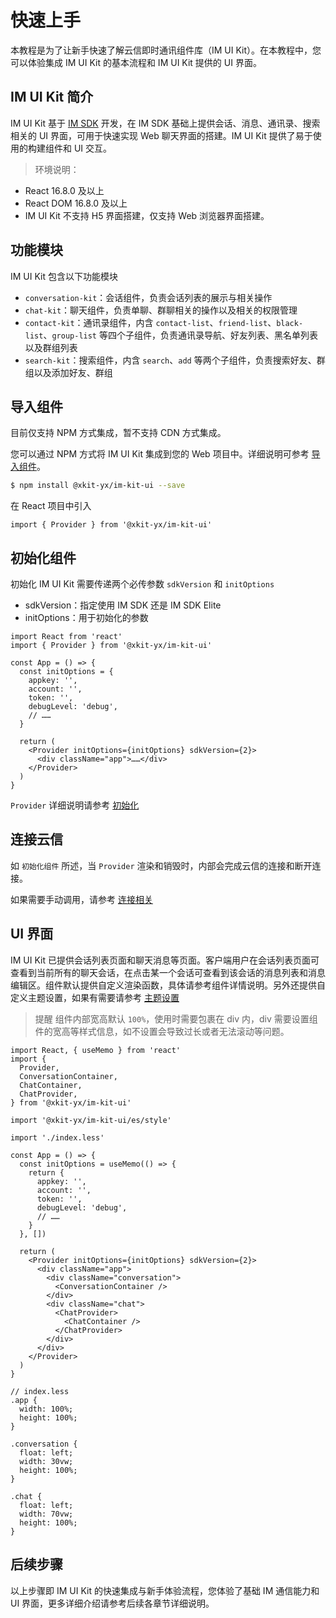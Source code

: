 
<Meta title="IM UI Kit/快速上手" />

# 快速上手

本教程是为了让新手快速了解云信即时通讯组件库（IM UI Kit）。在本教程中，您可以体验集成 IM UI Kit 的基本流程和 IM UI Kit 提供的 UI 界面。

## IM UI Kit 简介

IM UI Kit 基于 [IM SDK](https://doc.yunxin.163.com/docs/TM5MzM5Njk/DY0MzYxNDc?platformId=120901) 开发，在 IM SDK 基础上提供会话、消息、通讯录、搜索相关的 UI 界面，可用于快速实现 Web 聊天界面的搭建。IM UI Kit 提供了易于使用的构建组件和 UI 交互。

> 环境说明：

- React 16.8.0 及以上
- React DOM 16.8.0 及以上
- IM UI Kit 不支持 H5 界面搭建，仅支持 Web 浏览器界面搭建。

## 功能模块

IM UI Kit 包含以下功能模块

- `conversation-kit`：会话组件，负责会话列表的展示与相关操作
- `chat-kit`：聊天组件，负责单聊、群聊相关的操作以及相关的权限管理
- `contact-kit`：通讯录组件，内含 `contact-list`、`friend-list`、`black-list`、`group-list` 等四个子组件，负责通讯录导航、好友列表、黑名单列表以及群组列表
- `search-kit`：搜索组件，内含 `search`、`add` 等两个子组件，负责搜索好友、群组以及添加好友、群组

## 导入组件

目前仅支持 NPM 方式集成，暂不支持 CDN 方式集成。

您可以通过 NPM 方式将 IM UI Kit 集成到您的 Web 项目中。详细说明可参考 [导入组件](?path=/docs/im-ui-kit-导入组件--page)。

```bash
$ npm install @xkit-yx/im-kit-ui --save
```

在 React 项目中引入

```tsx
import { Provider } from '@xkit-yx/im-kit-ui'
```

## 初始化组件

初始化 IM UI Kit 需要传递两个必传参数 `sdkVersion` 和 `initOptions`

- sdkVersion：指定使用 IM SDK 还是 IM SDK Elite
- initOptions：用于初始化的参数

```tsx
import React from 'react'
import { Provider } from '@xkit-yx/im-kit-ui'

const App = () => {
  const initOptions = {
    appkey: '',
    account: '',
    token: '',
    debugLevel: 'debug',
    // ……
  }

  return (
    <Provider initOptions={initOptions} sdkVersion={2}>
      <div className="app">……</div>
    </Provider>
  )
}
```

`Provider` 详细说明请参考 [初始化](?path=/docs/im-ui-kit-初始化--page)

## 连接云信

如 `初始化组件` 所述，当 `Provider` 渲染和销毁时，内部会完成云信的连接和断开连接。

如果需要手动调用，请参考 [连接相关](?path=/docs/im-ui-kit-连接相关--page)

## UI 界面

IM UI Kit 已提供会话列表页面和聊天消息等页面。客户端用户在会话列表页面可查看到当前所有的聊天会话，在点击某一个会话可查看到该会话的消息列表和消息编辑区。组件默认提供自定义渲染函数，具体请参考组件详情说明。另外还提供自定义主题设置，如果有需要请参考 [主题设置](?path=/docs/im-ui-kit-主题设置--page)

> 提醒
> 组件内部宽高默认 `100%`，使用时需要包裹在 div 内，div 需要设置组件的宽高等样式信息，如不设置会导致过长或者无法滚动等问题。

```tsx
import React, { useMemo } from 'react'
import {
  Provider,
  ConversationContainer,
  ChatContainer,
  ChatProvider,
} from '@xkit-yx/im-kit-ui'

import '@xkit-yx/im-kit-ui/es/style'

import './index.less'

const App = () => {
  const initOptions = useMemo(() => {
    return {
      appkey: '',
      account: '',
      token: '',
      debugLevel: 'debug',
      // ……
    }
  }, [])

  return (
    <Provider initOptions={initOptions} sdkVersion={2}>
      <div className="app">
        <div className="conversation">
          <ConversationContainer />
        </div>
        <div className="chat">
          <ChatProvider>
            <ChatContainer />
          </ChatProvider>
        </div>
      </div>
    </Provider>
  )
}
```

```less
// index.less
.app {
  width: 100%;
  height: 100%;
}

.conversation {
  float: left;
  width: 30vw;
  height: 100%;
}

.chat {
  float: left;
  width: 70vw;
  height: 100%;
}
```

## 后续步骤

以上步骤即 IM UI Kit 的快速集成与新手体验流程，您体验了基础 IM 通信能力和 UI 界面，更多详细介绍请参考后续各章节详细说明。
